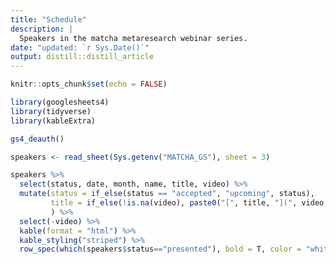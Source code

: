 ```yaml
---
title: "Schedule"
description: |
  Speakers in the matcha metaresearch webinar series.
date: "updated: `r Sys.Date()`"
output: distill::distill_article
---
```


```r
knitr::opts_chunk$set(echo = FALSE)
```



```r
library(googlesheets4)
library(tidyverse)
library(kableExtra)

gs4_deauth()

speakers <- read_sheet(Sys.getenv("MATCHA_GS"), sheet = 3)


```

```r
speakers %>% 
  select(status, date, month, name, title, video) %>% 
  mutate(status = if_else(status == "accepted", "upcoming", status),
         title = if_else(!is.na(video), paste0("[", title, "](", video, ")"), title)
         ) %>% 
  select(-video) %>% 
  kable(format = "html") %>% 
  kable_styling("striped") %>% 
  row_spec(which(speakers$status=="presented"), bold = T, color = "white", background = "lightgrey")


```



